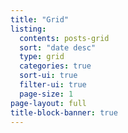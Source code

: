 ```yaml
---
title: "Grid"
listing:
  contents: posts-grid
  sort: "date desc"
  type: grid
  categories: true
  sort-ui: true
  filter-ui: true
  page-size: 1
page-layout: full
title-block-banner: true
---
```


